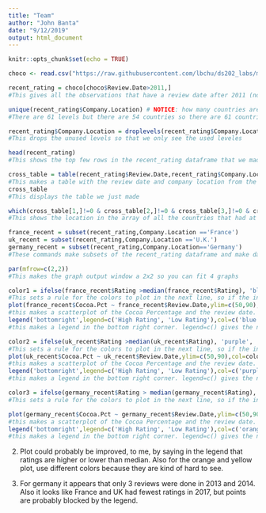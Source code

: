 ```yaml
---
title: "Team"
author: "John Banta"
date: "9/12/2019"
output: html_document
---
```


```r
knitr::opts_chunk$set(echo = TRUE)
```

```r
choco <- read.csv("https://raw.githubusercontent.com/lbchu/ds202_labs/master/choco.csv")

recent_rating = choco[choco$Review.Date>2011,]
#This gives all the observations that have a review date after 2011 (not including 2011)

unique(recent_rating$Company.Location) # NOTICE: how many countries are listed but how many levels are there? 
#There are 61 levels but there are 54 countries so there are 61 countries originally but only 54 after 2011

recent_rating$Company.Location = droplevels(recent_rating$Company.Location)
#This drops the unused levels so that we only see the used leveles

head(recent_rating)
#This shows the top few rows in the recent_rating dataframe that we made earlier

cross_table = table(recent_rating$Review.Date,recent_rating$Company.Location)
#This makes a table with the review date and company location from the recent_rating dataframe
cross_table
#This displays the table we just made

which(cross_table[1,]!=0 & cross_table[2,]!=0 & cross_table[3,]!=0 & cross_table[4,]!=0 & cross_table[5,]!=0)
#This shows the location in the array of all the countries that had at least one review in 2012,2013,2014,2015,2016, and 2017

france_recent = subset(recent_rating,Company.Location =='France')
uk_recent = subset(recent_rating,Company.Location =='U.K.')
germany_recent = subset(recent_rating,Company.Location=='Germany')
#These commands make subsets of the recent_rating dataframe and make dataframes for France,UK, and Germany respectively

par(mfrow=c(2,2))
#This makes the graph output window a 2x2 so you can fit 4 graphs

color1 = ifelse(france_recent$Rating >median(france_recent$Rating), 'blue', 'green')
#This sets a rule for the colors to plot in the next line, so if the individual rating is higher than the median of all the French ratings for that year is blue otherwise it is green
plot(france_recent$Cocoa.Pct ~ france_recent$Review.Date,ylim=c(50,90),col=color1,pch=18,cex=1.5,xlab="Review Date", ylab= "Cocoa Percentage", main= "France") 
#this makes a scatterplot of the Cocoa Percentage and the review date. ylim=c(50,90) sets the range for Y axis. The col command uses the rule made before in the previous line to color each of the observations. Pch=18 makes each individual point a solid diamond. cex=1.5 determines the size of the plotted points. xlab gives the name for the x label and ylab gives the name for the y label. Main gives the name for the whole plot.
legend('bottomright',legend=c('High Rating', 'Low Rating'),col=c('blue','green'),pch=18)
#this makes a legend in the bottom right corner. legend=c() gives the names to label the points. col gives the color to assign to each label. PCH=18 once again uses filled in diamonds

color2 = ifelse(uk_recent$Rating >median(uk_recent$Rating), 'purple', 'red')
#This sets a rule for the colors to plot in the next line, so if the individual rating is higher than the median of all the UK ratings for that year is purple otherwise it is red
plot(uk_recent$Cocoa.Pct ~ uk_recent$Review.Date,ylim=c(50,90),col=color2,pch=18,cex=1.5, xlab="Review Date", ylab= "Cocoa Percentage", main= "UK")
#this makes a scatterplot of the Cocoa Percentage and the review date. ylim=c(50,90) sets the range for Y axis. The col command uses the rule made before in the previous line to color each of the observations. Pch=18 makes each individual point a solid diamond. cex=1.5 determines the size of the plotted points. xlab gives the name for the x label and ylab gives the name for the y label. Main gives the name for the whole plot.
legend('bottomright',legend=c('High Rating', 'Low Rating'),col=c('purple','red'),pch=18)
#this makes a legend in the bottom right corner. legend=c() gives the names to label the points. col gives the color to assign to each label. PCH=18 once again uses filled in diamonds

color3 = ifelse(germany_recent$Rating > median(germany_recent$Rating), 'orange', 'yellow')
#This sets a rule for the colors to plot in the next line, so if the individual rating is higher than the median of all the UK ratings for that year is orange otherwise it is yellow

plot(germany_recent$Cocoa.Pct ~ germany_recent$Review.Date,ylim=c(50,90),col=color3,pch=18,cex=1.5,xlab="Review Date", ylab= "Cocoa Percentage", main= "Germany")
#this makes a scatterplot of the Cocoa Percentage and the review date. ylim=c(50,90) sets the range for Y axis. The col command uses the rule made before in the previous line to color each of the observations. Pch=18 makes each individual point a solid diamond. cex=1.5 determines the size of the plotted points. xlab gives the name for the x label and ylab gives the name for the y label. Main gives the name for the whole plot.
legend('bottomright',legend=c('High Rating', 'Low Rating'),col=c('orange','yellow'),pch=18)
#this makes a legend in the bottom right corner. legend=c() gives the names to label the points. col gives the color to assign to each label. PCH=18 once again uses filled in diamonds
```

2.
Plot could probably be improved, to me, by saying in the legend that ratings are higher or lower than median. Also for the orange and yellow plot, use different colors because they are kind of hard to see. 

3.
For germany it appears that only 3 reviews were done in 2013 and 2014. Also it looks like France and UK had fewest ratings in 2017, but points are probably blocked by the legend.

